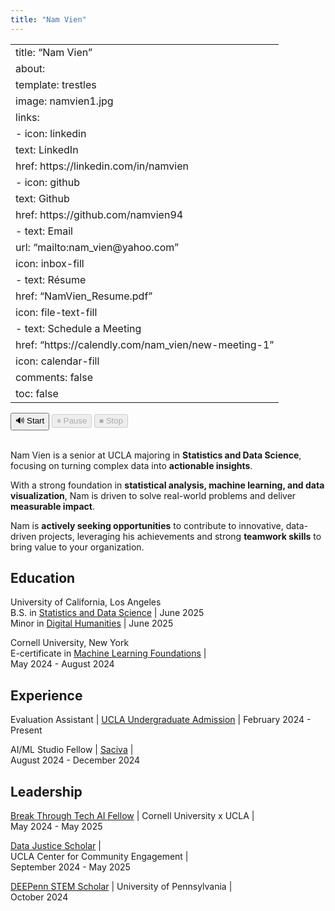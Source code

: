 ```yaml
---
title: "Nam Vien"
---
```


---
title: "Nam Vien"
about:
  template: trestles
  image: namvien1.jpg
  links:
    - icon: linkedin
      text: LinkedIn
      href: https://linkedin.com/in/namvien
    - icon: github
      text: Github
      href: https://github.com/namvien94
    - text: Email
      url: "mailto:nam_vien@yahoo.com"
      icon: inbox-fill
    - text: Résume
      href: "NamVien_Resume.pdf"
      icon: file-text-fill
    - text: Schedule a Meeting
      href: "https://calendly.com/nam_vien/new-meeting-1"
      icon: calendar-fill
comments: false
toc: false
---

<!-- Screen Reader Button -->
<!-- <button id="screenReaderButton" aria-label="">🎙 Screen Reader</button> -->
<!-- Buttons for TTS Control -->
<button id="startButton">🔊 Start</button>
<button id="pauseResumeButton" disabled>⏸ Pause</button>
<button id="stopButton" disabled>⏹ Stop</button>
\
Nam Vien is a senior at UCLA majoring in **Statistics and Data Science**, focusing on turning complex data into **actionable insights**.\

With a strong foundation in **statistical analysis, machine learning, and data visualization**, Nam is driven to solve real-world problems and deliver **measurable impact**.\

Nam is **actively seeking opportunities** to contribute to innovative, data-driven projects, leveraging his achievements and strong **teamwork skills** to bring value to your organization.

## Education

University of California, Los Angeles\
B.S. in [Statistics and Data Science](https://statistics.ucla.edu/index.php/academics/undergraduate/statistics-major-worksheets/){target="_blank"} \| June 2025\
Minor in [Digital Humanities](https://dh.ucla.edu/undergraduate-minor/){target="_blank"} \| June 2025

Cornell University, New York\
E-certificate in [Machine Learning Foundations](Nam%20Vien%20ML%20Foundations%20Certificate.pdf){target="_blank"} \|\
May 2024 - August 2024

## Experience

Evaluation Assistant \| [UCLA Undergraduate Admission](https://admission.ucla.edu/contact){target="_blank"} \| February 2024 - Present

AI/ML Studio Fellow \| [Saciva](https://www.linkedin.com/pulse/finding-housing-international-student-usa-abhishikth-m-yvlqc/){target="_blank"} \|\
August 2024 - December 2024

## Leadership

[Break Through Tech AI Fellow](https://www.breakthroughtech.org/programs/the-ai-program/){target="_blank"} \| Cornell University x UCLA \|\
May 2024 - May 2025

[Data Justice Scholar](https://communityengagement.ucla.edu/programs/data-justice-scholars-program/){target="_blank"} \|\
UCLA Center for Community Engagement \|\
September 2024 - May 2025

[DEEPenn STEM Scholar](https://web.sas.upenn.edu/deepennstem/){target="_blank"} \| University of Pennsylvania \|\
October 2024


<script>
  // Initialize the speech object
  const speech = new SpeechSynthesisUtterance();
  let isPaused = false; // State to track pause/resume

  // Start Button
  document.getElementById('startButton').addEventListener('click', function () {
    const text = document.body.innerText || document.body.textContent; // Get the entire page content
    speech.lang = 'en-US'; // English language
    speech.text = text; // Set the text content
    speech.rate = 1; // Normal speech rate
    speech.pitch = 1; // Normal pitch

    window.speechSynthesis.speak(speech); // Start speaking

    // Enable Pause/Resume and Stop buttons
    document.getElementById('pauseResumeButton').disabled = false;
    document.getElementById('stopButton').disabled = false;
    document.getElementById('startButton').disabled = true; // Disable Start button
  });

  // Pause/Resume Button
  document.getElementById('pauseResumeButton').addEventListener('click', function () {
    if (window.speechSynthesis.speaking && !isPaused) {
      window.speechSynthesis.pause(); // Pause speech
      this.textContent = '▶️ Resume'; // Change button text
      isPaused = true;
    } else if (isPaused) {
      window.speechSynthesis.resume(); // Resume speech
      this.textContent = '⏸ Pause'; // Change button text back
      isPaused = false;
    }
  });

  // Stop Button
  document.getElementById('stopButton').addEventListener('click', function () {
    window.speechSynthesis.cancel(); // Stop speech
    isPaused = false; // Reset pause state

    // Reset buttons
    document.getElementById('pauseResumeButton').disabled = true;
    document.getElementById('stopButton').disabled = true;
    document.getElementById('startButton').disabled = false; // Re-enable Start button
    document.getElementById('pauseResumeButton').textContent = '⏸ Pause'; // Reset button text
  });

  // Reset buttons when speech ends
  speech.addEventListener('end', function () {
    document.getElementById('pauseResumeButton').disabled = true;
    document.getElementById('stopButton').disabled = true;
    document.getElementById('startButton').disabled = false;
    document.getElementById('pauseResumeButton').textContent = '⏸ Pause'; // Reset button text
  });
</script>
